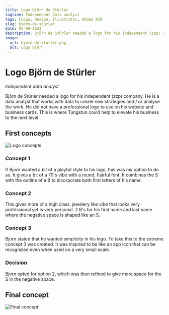 ```yaml
---
title: Logo Björn de Stürler
tagline: Independent data analyst
tags: [Logo, Design, Illustrator, Adobe XD]
slug: bjorn-de-sturler
date: 01-09-2023
description: Björn de Stürler needed a logo for his independent (zzp) company. He is a data analyst that works with data to create new strategies and / or analyse the work. He did not have a professional logo to use on his website and business cards. This is where Tungstun could help to elevate his business to the next level.
image:
  url: bjorn-de-sturler.png
  alt: Logo Björn
---
```


# Logo Björn de Stürler
_Independent data analyst_

Björn de Stürler needed a logo for his independent (zzp) company. He is a data analyst that works with data to create new strategies and / or analyse the work. He did not have a professional logo to use on his website and business cards. This is where Tungstun could help to elevate his business to the next level.

## First concepts

<div class="collapsible">

![Logo concepts](../images/first-concepts.png)


### Concept 1 

If Bjorn wanted a bit of a playful style to his logo, this was my option to do so. It gives a bit of a 70's vibe with a round, flairful font. It combines the S with the outline of a B to incorporate both first letters of his name.

### Concept 2

This gives more of a high class, jewelery like vibe that looks very professional yet is very personal. 2 B's for his first name and last name where the negative space is shaped like an S.

### Concept 3

Bjorn stated that he wanted simplicity in his logo. To take this to the extreme concept 3 was created. It was inspired to be like an app icon that can be recognized even when used on a very small scale.

### Decision

Bjorn opted for option 2, which was then refined to give more space for the S in the negative space. 

</div>

## Final concept
<div class="collapsible">

![Final concept](../images/logo-concept.png)

</div>
